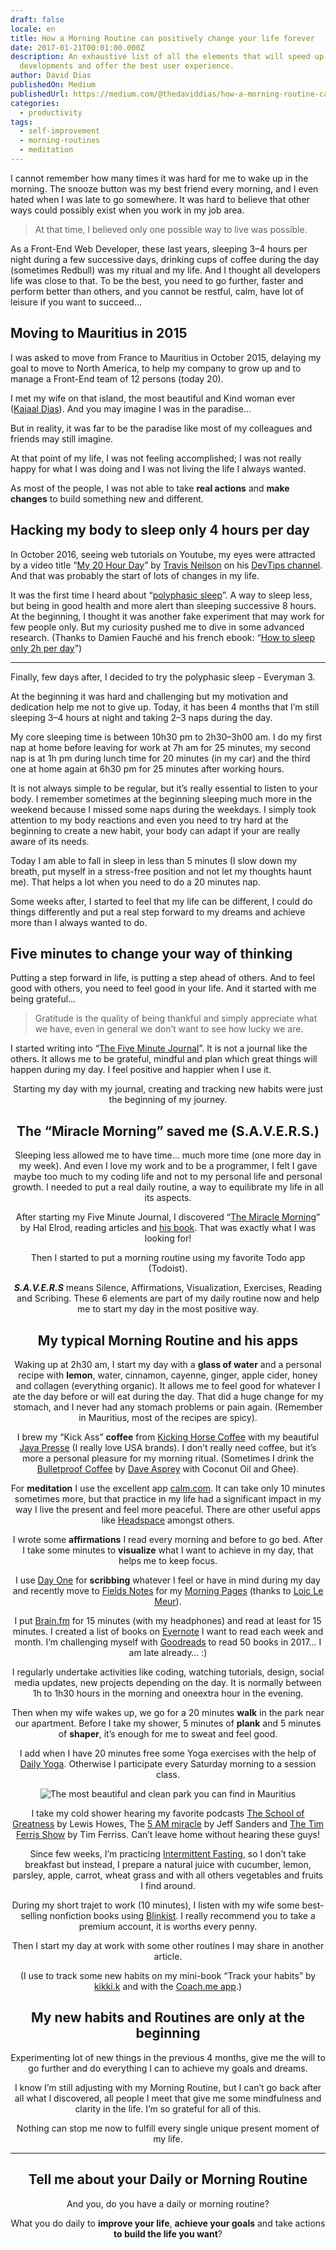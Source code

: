 ```yaml
---
draft: false
locale: en
title: How a Morning Routine can positively change your life forever
date: 2017-01-21T00:01:00.000Z
description: An exhaustive list of all the elements that will speed up your current web
  developments and offer the best user experience.
author: David Dias
publishedOn: Medium
publishedUrl: https://medium.com/@thedaviddias/how-a-morning-routine-can-positively-change-your-life-forever-1d36f07161a4
categories:
  - productivity
tags:
  - self-improvement
  - morning-routines
  - meditation
---
```


I cannot remember how many times it was hard for me to wake up in the morning. The snooze button was my best friend every morning, and I even hated when I was late to go somewhere. It was hard to believe that other ways could possibly exist when you work in my job area.

> At that time, I believed only one possible way to live was possible.

As a Front-End Web Developer, these last years, sleeping 3–4 hours per night during a few successive days, drinking cups of coffee during the day (sometimes Redbull) was my ritual and my life. And I thought all developers life was close to that. To be the best, you need to go further, faster and perform better than others, and you cannot be restful, calm, have lot of leisure if you want to succeed…

## Moving to Mauritius in 2015

I was asked to move from France to Mauritius in October 2015, delaying my goal to move to North America, to help my company to grow up and to manage a Front-End team of 12 persons (today 20).

I met my wife on that island, the most beautiful and Kind woman ever ([Kajaal Dias](https://twitter.com/kajaaldias)). And you may imagine I was in the paradise…

But in reality, it was far to be the paradise like most of my colleagues and friends may still imagine.

At that point of my life, I was not feeling accomplished; I was not really happy for what I was doing and I was not living the life I always wanted.

As most of the people, I was not able to take **real actions** and **make changes** to build something new and different.

## Hacking my body to sleep only 4 hours per day

In October 2016, seeing web tutorials on Youtube, my eyes were attracted by a video title “[My 20 Hour Day](https://www.youtube.com/watch?v=Y-TFHVIyhaU)” by [Travis Neilson](https://medium.com/@travisneilson) on his [DevTips channel](https://www.youtube.com/channel/UCyIe-61Y8C4_o-zZCtO4ETQ). And that was probably the start of lots of changes in my life.

It was the first time I heard about “[polyphasic sleep](https://en.wikipedia.org/wiki/Biphasic_and_polyphasic_sleep)”. A way to sleep less, but being in good health and more alert than sleeping successive 8 hours. At the beginning, I thought it was another fake experiment that may work for few people only. But my curiosity pushed me to dive in some advanced research. (Thanks to Damien Fauché and his french ebook: “[How to sleep only 2h per day](http://pleindetrucs.fr/guide-polyphasique/)”)

---

Finally, few days after, I decided to try the polyphasic sleep - Everyman 3.

At the beginning it was hard and challenging but my motivation and dedication help me not to give up. Today, it has been 4 months that I’m still sleeping 3–4 hours at night and taking 2–3 naps during the day.

My core sleeping time is between 10h30 pm to 2h30–3h00 am. I do my first nap at home before leaving for work at 7h am for 25 minutes, my second nap is at 1h pm during lunch time for 20 minutes (in my car) and the third one at home again at 6h30 pm for 25 minutes after working hours.



It is not always simple to be regular, but it’s really essential to listen to your body. I remember sometimes at the beginning sleeping much more in the weekend because I missed some naps during the weekdays. I simply took attention to my body reactions and even you need to try hard at the beginning to create a new habit, your body can adapt if your are really aware of its needs.

Today I am able to fall in sleep in less than 5 minutes (I slow down my breath, put myself in a stress-free position and not let my thoughts haunt me). That helps a lot when you need to do a 20 minutes nap.

Some weeks after, I started to feel that my life can be different, I could do things differently and put a real step forward to my dreams and achieve more than I always wanted to do.

## Five minutes to change your way of thinking

Putting a step forward in life, is putting a step ahead of others. And to feel good with others, you need to feel good in your life. And it started with me being grateful…

> Gratitude is the quality of being thankful and simply appreciate what we have, even in general we don’t want to see how lucky we are.

I started writing into “[The Five Minute Journal](https://www.intelligentchange.com/products/the-five-minute-journal)”. It is not a journal like the others. It allows me to be grateful, mindful and plan which great things will happen during my day. I feel positive and happier when I use it.

<Tweet url="https://twitter.com/TheDavidDias/status/818964414556672002" align="center" />

Starting my day with my journal, creating and tracking new habits were just the beginning of my journey.

## The “Miracle Morning” saved me (S.A.V.E.R.S.)

Sleeping less allowed me to have time… much more time (one more day in my week). And even I love my work and to be a programmer, I felt I gave maybe too much to my coding life and not to my personal life and personal growth. I needed to put a real daily routine, a way to equilibrate my life in all its aspects.

After starting my Five Minute Journal, I discovered “[The Miracle Morning](http://www.miraclemorning.com/)” by Hal Elrod, reading articles and [his book](https://www.amazon.com/Miracle-Morning-Not-So-Obvious-Guaranteed-Transform/dp/0979019710/ref=sr_1_1?ie=UTF8&qid=1484989057&sr=8-1&keywords=miracle+morning). That was exactly what I was looking for!

Then I started to put a morning routine using my favorite Todo app (Todoist).

<Tweet url="https://twitter.com/TheDavidDias/status/819402651662069760" align="center" />

***S.A.V.E.R.S*** means Silence, Affirmations, Visualization, Exercises, Reading and Scribing. These 6 elements are part of my daily routine now and help me to start my day in the most positive way.

## My typical Morning Routine and his apps

Waking up at 2h30 am, I start my day with a **glass of water** and a personal recipe with **lemon**, water, cinnamon, cayenne, ginger, apple cider, honey and collagen (everything organic). It allows me to feel good for whatever I ate the day before or will eat during the day. That did a huge change for my stomach, and I never had any stomach problems or pain again. (Remember in Mauritius, most of the recipes are spicy).

I brew my “Kick Ass” **coffee** from [Kicking Horse Coffee](https://www.kickinghorsecoffee.com/en) with my beautiful [Java Presse](https://www.javapresse.com/) (I really love USA brands). I don’t really need coffee, but it’s more a personal pleasure for my morning ritual. (Sometimes I drink the [Bulletproof Coffee](http://www.bulletproof.com/) by [Dave Asprey](https://medium.com/@bulletproofexec) with Coconut Oil and Ghee).

For **meditation** I use the excellent app [calm.com](https://www.calm.com/). It can take only 10 minutes sometimes more, but that practice in my life had a significant impact in my way I live the present and feel more peaceful. There are other useful apps like [Headspace](https://www.headspace.com/) amongst others.

I wrote some **affirmations** I read every morning and before to go bed. After I take some minutes to **visualize** what I want to achieve in my day, that helps me to keep focus.

I use [Day One](https://dayoneapp.com/) for **scribbing** whatever I feel or have in mind during my day and recently move to [Fields Notes](https://fieldnotesbrand.com/) for my [Morning Pages](http://juliacameronlive.com/basic-tools/morning-pages/) (thanks to [Loic Le Meur](https://medium.com/@loic)).

I put [Brain.fm](https://www.brain.fm/) for 15 minutes (with my headphones) and read at least for 15 minutes. I created a list of books on [Evernote](https://medium.com/@evernote) I want to read each week and month. I’m challenging myself with [Goodreads](https://www.goodreads.com/user/show/60055286-david-dias) to read 50 books in 2017… I am late already… :)

I regularly undertake activities like coding, watching tutorials, design, social media updates, new projects depending on the day. It is normally between 1h to 1h30 hours in the morning and oneextra hour in the evening.

Then when my wife wakes up, we go for a 20 minutes **walk** in the park near our apartment. Before I take my shower, 5 minutes of **plank** and 5 minutes of **shaper**, it’s enough for me to sweat and feel good.

I add when I have 20 minutes free some Yoga exercises with the help of [Daily Yoga](https://www.dailyyoga.com/#/). Otherwise I participate every Saturday morning to a session class.

![The most beautiful and clean park you can find in Mauritius](/images/blog/how-morning-routine-can-positively-change-your-life-forever/park-mauritius.jpg)


I take my cold shower hearing my favorite podcasts [The School of Greatness](http://lewishowes.com/category/podcast/) by Lewis Howes, The [5 AM miracle](https://www.jeffsanders.com/the-5-am-miracle-podcast/) by Jeff Sanders and [The Tim Ferris Show](http://fourhourworkweek.com/podcast/) by Tim Ferriss. Can’t leave home without hearing these guys!

Since few weeks, I’m practicing [Intermittent Fasting](https://en.wikipedia.org/wiki/Intermittent_fasting), so I don’t take breakfast but instead, I prepare a natural juice with cucumber, lemon, parsley, apple, carrot, wheat grass and with all others vegetables and fruits I find around.

During my short trajet to work (10 minutes), I listen with my wife some best-selling nonfiction books using [Blinkist](https://www.blinkist.com/). I really recommend you to take a premium account, it is worths every penny.

Then I start my day at work with some other routines I may share in another article.

(I use to track some new habits on my mini-book “Track your habits” by [kikki.k](http://www.kikki-k.com/) and with the [Coach.me app](https://www.coach.me/).)

## My new habits and Routines are only at the beginning

Experimenting lot of new things in the previous 4 months, give me the will to go further and do everything I can to achieve my goals and dreams.

I know I’m still adjusting with my Morning Routine, but I can’t go back after all what I discovered, all people I meet that give me some mindfulness and clarity in the life. I’m so grateful for all of this.

Nothing can stop me now to fulfill every single unique present moment of my life.

---

## Tell me about your Daily or Morning Routine
And you, do you have a daily or morning routine?

What you do daily to **improve your life**, **achieve your goals** and take actions **to build the life you want**?

